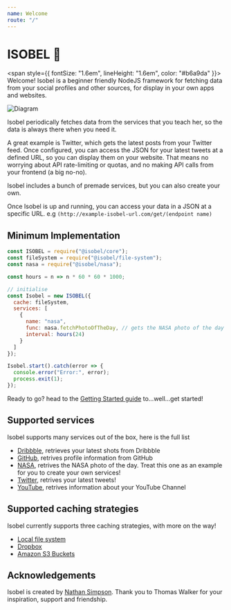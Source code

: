 ```yaml
---
name: Welcome
route: "/"
---
```


# ISOBEL 🐶

<span style={{ fontSize: "1.6em", lineHeight: "1.6em", color: "#b6a9da" }}>
  Welcome! Isobel is a beginner friendly NodeJS framework for fetching data from
  your social profiles and other sources, for display in your own apps and
  websites.
</span>

![Diagram](./guides/diagram.svg)

Isobel periodically fetches data from the services that you teach
her, so the data is always there when you need it.

A great example is Twitter, which gets the latest posts from your Twitter feed. Once configured, you can access the JSON for your latest tweets at a defined URL, so you can display them on your website. That means no worrying about API rate-limiting or quotas, and no making API calls from your frontend (a big no-no).

Isobel includes a bunch of premade services, but you can also create your own.

Once Isobel is up and running, you can access your data in a JSON at a specific URL. e.g `(http://example-isobel-url.com/get/(endpoint name)`

## Minimum Implementation

```javascript
const ISOBEL = require("@isobel/core");
const fileSystem = require("@isobel/file-system");
const nasa = require("@isobel/nasa");

const hours = n => n * 60 * 60 * 1000;

// initialise
const Isobel = new ISOBEL({
  cache: fileSystem,
  services: [
    {
      name: "nasa",
      func: nasa.fetchPhotoOfTheDay, // gets the NASA photo of the day
      interval: hours(24)
    }
  ]
});

Isobel.start().catch(error => {
  console.error("Error:", error);
  process.exit(1);
});
```

Ready to go? head to the [Getting Started guide](https://isobeljs.com/guides-getting-started) to...well...get started!

## Supported services

Isobel supports many services out of the box, here is the full list

- [Dribbble](https://isobeljs.com/packages-services-dribbble-readme), retrieves your latest shots from Dribbble
- [GitHub](https://isobeljs.com/packages-services-github-readme), retrives profile information from GitHub
- [NASA](https://isobeljs.com/packages-services-nasa-readme), retrives the NASA photo of the day. Treat this one as an example for you to create your own services!
- [Twitter](https://isobeljs.com/packages-services-twitter-readme), retrives your latest tweets!
- [YouTube](https://isobeljs.com/packages-services-youtube-readme), retrives information about your YouTube Channel

## Supported caching strategies

Isobel currently supports three caching strategies, with more on the way!

- [Local file system](https://isobeljs.com/packages-file-system-readme)
- [Dropbox](https://isobeljs.com/packages-dropbox-readme)
- [Amazon S3 Buckets](https://isobeljs.com/packages-s3-readme)

## Acknowledgements

Isobel is created by [Nathan Simpson](https://nathansimpson.design). Thank you to Thomas Walker for your inspiration, support and friendship.
